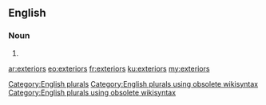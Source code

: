 ==English==

===Noun===
{{head|en}}

# {{plural of|exterior}}

[[Category:English plurals]][[Category:English plurals using obsolete wikisyntax]][[Category:English plurals using obsolete wikisyntax]]

[[ar:exteriors]]
[[eo:exteriors]]
[[fr:exteriors]]
[[ku:exteriors]]
[[my:exteriors]]